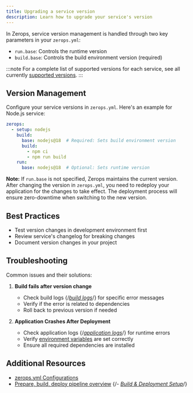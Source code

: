 ```yaml
---
title: Upgrading a service version
description: Learn how to upgrade your service's version
---
```


In Zerops, service version management is handled through two key parameters in your `zerops.yml`:
- `run.base`: Controls the runtime version
- `build.base`: Controls the build environment version (required)

:::note
For a complete list of supported versions for each service, see all currently [supported versions](/zerops-yml/base-list).
:::

## Version Management

Configure your service versions in `zerops.yml`. Here's an example for Node.js service:

```yaml
zerops:
  - setup: nodejs
    build:
      base: nodejs@18  # Required: Sets build environment version
      build:
        - npm ci
        - npm run build
    run:
      base: nodejs@18  # Optional: Sets runtime version
```

**Note:** If `run.base` is not specified, Zerops maintains the current version. After changing the version in `zerops.yml`, you need to redeploy your application for the changes to take effect. The deployment process will ensure zero-downtime when switching to the new version.

## Best Practices

- Test version changes in development environment first
- Review service's changelog for breaking changes
- Document version changes in your project

## Troubleshooting

Common issues and their solutions:

1. **Build fails after version change**
   - Check build logs {/*[build logs](/common/maintenance/logs#build-log)*/} for specific error messages
   - Verify if the error is related to dependencies
   - Roll back to previous version if needed

2. **Application Crashes After Deployment**
   - Check application logs {/*[application logs](/common/maintenance/logs#runtime-log)*/} for runtime errors
   - Verify [environment variables](/features/env-variables) are set correctly
   - Ensure all required dependencies are installed

## Additional Resources

- [zerops.yml Configurations](/zerops-yml/specification)
- [Prepare, build, deploy pipeline overview](/features/pipeline)
{/*- [Build & Deployment Setup](/common/build-deployment)*/}